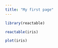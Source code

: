 ```yaml
---
title: "My first page"
---
```


```r
library(reactable)
```

```r
reactable(iris)
```

```r
plot(iris)
```

